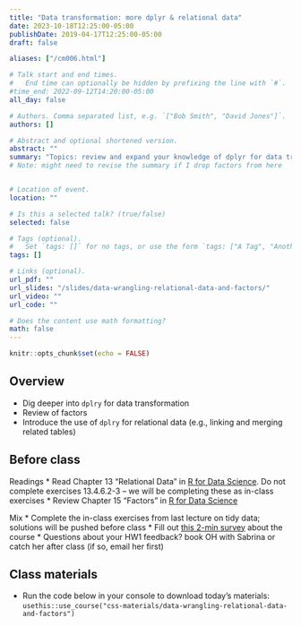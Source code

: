 ```yaml
---
title: "Data transformation: more dplyr & relational data"
date: 2023-10-18T12:25:00-05:00
publishDate: 2019-04-17T12:25:00-05:00
draft: false

aliases: ["/cm006.html"]

# Talk start and end times.
#   End time can optionally be hidden by prefixing the line with `#`.
#time_end: 2022-09-12T14:20:00-05:00
all_day: false

# Authors. Comma separated list, e.g. `["Bob Smith", "David Jones"]`.
authors: []

# Abstract and optional shortened version.
abstract: ""
summary: "Topics: review and expand your knowledge of dplyr for data transformation; relational data with dplyr."
# Note: might need to revise the summary if I drop factors from here


# Location of event.
location: ""

# Is this a selected talk? (true/false)
selected: false

# Tags (optional).
#   Set `tags: []` for no tags, or use the form `tags: ["A Tag", "Another Tag"]` for one or more tags.
tags: []

# Links (optional).
url_pdf: ""
url_slides: "/slides/data-wrangling-relational-data-and-factors/"
url_video: ""
url_code: ""

# Does the content use math formatting?
math: false
---
```


```r
knitr::opts_chunk$set(echo = FALSE)
```

## Overview

* Dig deeper into `dplry` for data transformation
* Review of factors
* Introduce the use of `dplry` for relational data (e.g., linking and merging related tables)


## Before class

Readings
* Read Chapter 13 "Relational Data" in [R for Data Science](http://r4ds.had.co.nz/). Do not complete exercises 13.4.6.2-3 -- we will be completing these as in-class exercises
* Review Chapter 15 "Factors" in [R for Data Science](http://r4ds.had.co.nz/)

Mix
* Complete the in-class exercises from last lecture on tidy data; solutions will be pushed before class
* Fill out [this 2-min survey](https://docs.google.com/forms/d/e/1FAIpQLSdymbNtgrQFHgMzqPjxcpIjYqPSFvNBPohQnjtkr4GvFjRFBg/viewform) about the course 
* Questions about your HW1 feedback? book OH with Sabrina or catch her after class (if so, email her first)


## Class materials

* Run the code below in your console to download today’s materials: `usethis::use_course("css-materials/data-wrangling-relational-data-and-factors")`


<!--
* [Relational data: a quick review](/notes/relational-data/)
* [Practice using relational data](/notes/relational-data-exercise/)
* [Practice transforming and visualizing factors](/notes/factors-exercise/)
* [Complete the wrangling and visualizing data homework](/homework/wrangle-data/)
-->